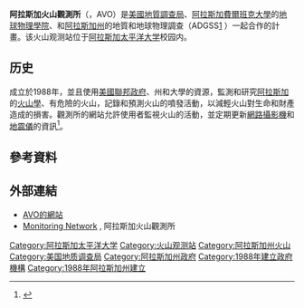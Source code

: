 {{Infobox Government agency
|agency_name   = 阿拉斯加火山觀測所
|seal          = 
|seal_width    = 200px
|seal_caption  =阿拉斯加火山觀測所
|formed        = 1988年
|website       = http://www.avo.alaska.edu/
}}

'''阿拉斯加火山觀測所'''（{{lang-en|Alaska Volcano Observatory}}，AVO）是[[美國地質調查局|美國地質調查局]]、[[阿拉斯加費爾班克大學|阿拉斯加費爾班克大學]]的[[地球物理學院|地球物理學院]]、和[[阿拉斯加州|阿拉斯加州]]的地質和地球物理調查（ADGSS[http://www.dggs.dnr.state.ak.us] {{Wayback|url=http://www.dggs.dnr.state.ak.us/ |date=20200206125447 }}）一起合作的計畫。该火山观测站位于[[阿拉斯加太平洋大学|阿拉斯加太平洋大学]]校园内。

==历史==
成立於1988年，並且使用[[美國聯邦政府|美國聯邦政府]]、州和大學的資源，監測和研究[[阿拉斯加|阿拉斯加]]的[[火山學|火山學]]、有危險的火山，記錄和預測火山的噴發活動，以減輕火山對生命和財產造成的損害。觀測所的網站允許使用者監視火山的活動，並定期更新[[網路攝影機|網路攝影機]]和[[地震儀|地震儀]]的資訊<ref name="About">{{cite web|url=http://www.avo.alaska.edu/about/|title=Alaska Volcano Observatory|date=October 24, 2000|work=About|publisher=Alaska Volcano Observatory|accessdate=31 January 2010|archive-date=2010-02-08|archive-url=https://web.archive.org/web/20100208205919/http://www.avo.alaska.edu/about/|dead-url=no}}</ref>。

== 參考資料 ==
{{Reflist}}

== 外部連結 ==
* [http://www.avo.alaska.edu AVO的網站] {{Wayback|url=http://www.avo.alaska.edu/ |date=20100420212802 }}
* [http://www.avo.alaska.edu/about/operations.php Monitoring Network] {{Wayback|url=http://www.avo.alaska.edu/about/operations.php |date=20100412100042 }}, 阿拉斯加火山觀測所

{{coord|61|11|19.0|N|149|48|14.4|W|display=title}}

{{DEFAULTSORT:Alaska Volcano Observatory}}
[[Category:阿拉斯加太平洋大学|Category:阿拉斯加太平洋大学]]
[[Category:火山观测站|Category:火山观测站]]
[[Category:阿拉斯加州火山|Category:阿拉斯加州火山]]
[[Category:美国地质调查局|Category:美国地质调查局]]
[[Category:阿拉斯加州政府|Category:阿拉斯加州政府]]
[[Category:1988年建立政府機構|Category:1988年建立政府機構]]
[[Category:1988年阿拉斯加州建立|Category:1988年阿拉斯加州建立]]

{{Volcanology-stub}}